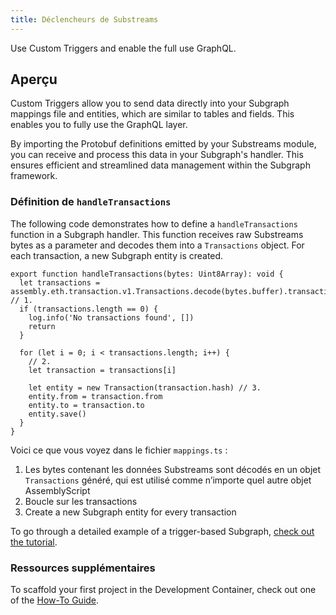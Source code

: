 ```yaml
---
title: Déclencheurs de Substreams
---
```


Use Custom Triggers and enable the full use GraphQL.

## Aperçu

Custom Triggers allow you to send data directly into your Subgraph mappings file and entities, which are similar to tables and fields. This enables you to fully use the GraphQL layer.

By importing the Protobuf definitions emitted by your Substreams module, you can receive and process this data in your Subgraph's handler. This ensures efficient and streamlined data management within the Subgraph framework.

### Définition de `handleTransactions`

The following code demonstrates how to define a `handleTransactions` function in a Subgraph handler. This function receives raw Substreams bytes as a parameter and decodes them into a `Transactions` object. For each transaction, a new Subgraph entity is created.

```tsx
export function handleTransactions(bytes: Uint8Array): void {
  let transactions = assembly.eth.transaction.v1.Transactions.decode(bytes.buffer).transactions // 1.
  if (transactions.length == 0) {
    log.info('No transactions found', [])
    return
  }

  for (let i = 0; i < transactions.length; i++) {
    // 2.
    let transaction = transactions[i]

    let entity = new Transaction(transaction.hash) // 3.
    entity.from = transaction.from
    entity.to = transaction.to
    entity.save()
  }
}
```

Voici ce que vous voyez dans le fichier `mappings.ts` :

1. Les bytes contenant les données Substreams sont décodés en un objet `Transactions` généré, qui est utilisé comme n’importe quel autre objet AssemblyScript
2. Boucle sur les transactions
3. Create a new Subgraph entity for every transaction

To go through a detailed example of a trigger-based Subgraph, [check out the tutorial](/sps/tutorial/).

### Ressources supplémentaires

To scaffold your first project in the Development Container, check out one of the [How-To Guide](/substreams/developing/dev-container/).
